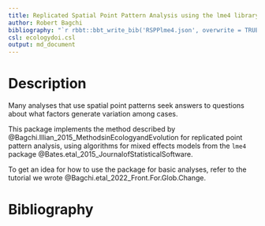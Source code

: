 ```yaml
---
title: Replicated Spatial Point Pattern Analysis using the lme4 library
author: Robert Bagchi
bibliography: "`r rbbt::bbt_write_bib('RSPPlme4.json', overwrite = TRUE)`"
csl: ecologydoi.csl
output: md_document
---
```

# Description

Many analyses that use spatial point patterns seek answers to questions
about what factors generate variation among cases. 

This package implements the method described by 
@Bagchi.Illian_2015_MethodsinEcologyandEvolution for 
replicated point pattern analysis, 
using algorithms for mixed effects models from the `lme4` package 
@Bates.etal_2015_JournalofStatisticalSoftware.

To get an idea for how to use the package for basic analyses, refer to the tutorial we wrote @Bagchi.etal_2022_Front.For.Glob.Change.

# Bibliography





